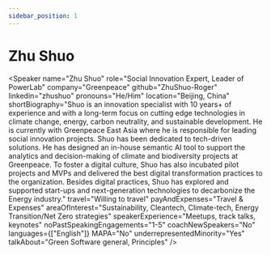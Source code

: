 ```yaml
---
sidebar_position: 1
---
```



# Zhu Shuo

<Speaker
  name="Zhu Shuo"
  role="Social Innovation Expert, Leader of PowerLab"
  company="Greenpeace"
  github="ZhuShuo-Roger"
  linkedin="zhushuo"
  pronouns="He/Him"
  location="Beijing, China"
  shortBiography="Shuo is an innovation specialist with 10 years+ of experience and with a long-term focus on cutting edge technologies in climate change, energy, carbon neutrality, and sustainable development. He is currently with Greenpeace East Asia where he is responsible for leading social innovation projects. Shuo has been dedicated to tech-driven solutions. He has designed an in-house semantic AI tool to support the analytics and decision-making of climate and biodiversity projects at Greenpeace. To foster a digital culture, Shuo has also incubated pilot projects and MVPs and delivered the best digital transformation practices to the organization. Besides digital practices, Shuo has explored and supported start-ups and next-generation technologies to decarbonize the Energy industry."
  travel="Willing to travel"
  payAndExpenses="Travel & Expenses"
  areaOfInterest="Sustainability, Cleantech, Climate-tech, Energy Transition/Net Zero strategies"
  speakerExperience="Meetups, track talks, keynotes"
  noPastSpeakingEngagements="1-5"
  coachNewSpeakers="No"
  languages={["English"]}
  MAPA="No"
  underrepresentedMinority="Yes"
  talkAbout="Green Software general, Principles"
/>
